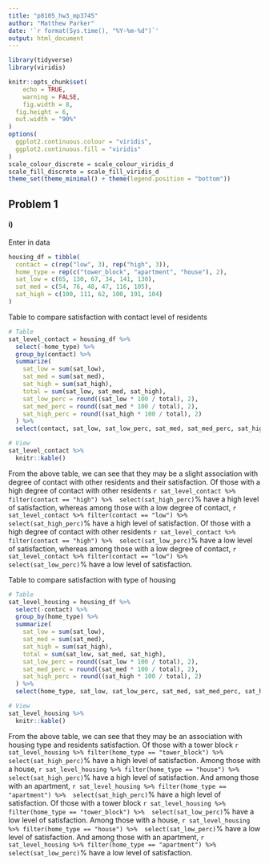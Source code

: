 ```yaml
---
title: "p8105_hw3_mp3745"
author: "Matthew Parker"
date: '`r format(Sys.time(), "%Y-%m-%d")`'
output: html_document
---
```


```r
library(tidyverse)
library(viridis)

knitr::opts_chunk$set(
	echo = TRUE,
	warning = FALSE,
	fig.width = 8, 
  fig.height = 6,
  out.width = "90%"
)
options(
  ggplot2.continuous.colour = "viridis",
  ggplot2.continuous.fill = "viridis"
)
scale_colour_discrete = scale_colour_viridis_d
scale_fill_discrete = scale_fill_viridis_d
theme_set(theme_minimal() + theme(legend.position = "bottom"))
```


## Problem 1

#### i)

Enter in data
```r
housing_df = tibble(
  contact = c(rep("low", 3), rep("high", 3)),
  home_type = rep(c("tower_block", "apartment", "house"), 2),
  sat_low = c(65, 130, 67, 34, 141, 130),
  sat_med = c(54, 76, 48, 47, 116, 105),
  sat_high = c(100, 111, 62, 100, 191, 104)
)
```

Table to compare satisfaction with contact level of residents
```r
# Table
sat_level_contact = housing_df %>% 
  select(-home_type) %>% 
  group_by(contact) %>% 
  summarize(
    sat_low = sum(sat_low),
    sat_med = sum(sat_med),
    sat_high = sum(sat_high),
    total = sum(sat_low, sat_med, sat_high),
    sat_low_perc = round((sat_low * 100 / total), 2),
    sat_med_perc = round((sat_med * 100 / total), 2),
    sat_high_perc = round((sat_high * 100 / total), 2)
  ) %>% 
  select(contact, sat_low, sat_low_perc, sat_med, sat_med_perc, sat_high, sat_high_perc, total) 

# View
sat_level_contact %>% 
  knitr::kable()
```

From the above table, we can see that they may be a slight association with degree of contact with other residents and their satisfaction. Of those with a high degree of contact with other residents `r sat_level_contact %>% filter(contact == "high") %>%  select(sat_high_perc)`% have a high level of satisfaction, whereas among those with a low degree of contact, `r sat_level_contact %>% filter(contact == "low") %>%  select(sat_high_perc)`% have a high level of satisfaction. Of those with a high degree of contact with other residents `r sat_level_contact %>% filter(contact == "high") %>%  select(sat_low_perc)`% have a low level of satisfaction, whereas among those with a low degree of contact, `r sat_level_contact %>% filter(contact == "low") %>%  select(sat_low_perc)`% have a low level of satisfaction.

Table to compare satisfaction with type of housing
```r
# Table
sat_level_housing = housing_df %>% 
  select(-contact) %>% 
  group_by(home_type) %>% 
  summarize(
    sat_low = sum(sat_low),
    sat_med = sum(sat_med),
    sat_high = sum(sat_high),
    total = sum(sat_low, sat_med, sat_high),
    sat_low_perc = round((sat_low * 100 / total), 2),
    sat_med_perc = round((sat_med * 100 / total), 2),
    sat_high_perc = round((sat_high * 100 / total), 2)
  ) %>% 
  select(home_type, sat_low, sat_low_perc, sat_med, sat_med_perc, sat_high, sat_high_perc, total) 

# View
sat_level_housing %>% 
  knitr::kable()
```

From the above table, we can see that they may be an association with housing type and residents satisfaction. Of those with a tower block `r sat_level_housing %>% filter(home_type == "tower_block") %>%  select(sat_high_perc)`% have a high level of satisfaction. Among those with a house, `r sat_level_housing %>% filter(home_type == "house") %>%  select(sat_high_perc)`% have a high level of satisfaction. And among those with an apartment, `r sat_level_housing %>% filter(home_type == "apartment") %>%  select(sat_high_perc)`% have a high level of satisfaction. Of those with a tower block `r sat_level_housing %>% filter(home_type == "tower_block") %>%  select(sat_low_perc)`% have a low level of satisfaction. Among those with a house, `r sat_level_housing %>% filter(home_type == "house") %>%  select(sat_low_perc)`% have a low level of satisfaction. And among those with an apartment, `r sat_level_housing %>% filter(home_type == "apartment") %>%  select(sat_low_perc)`% have a low level of satisfaction.  
